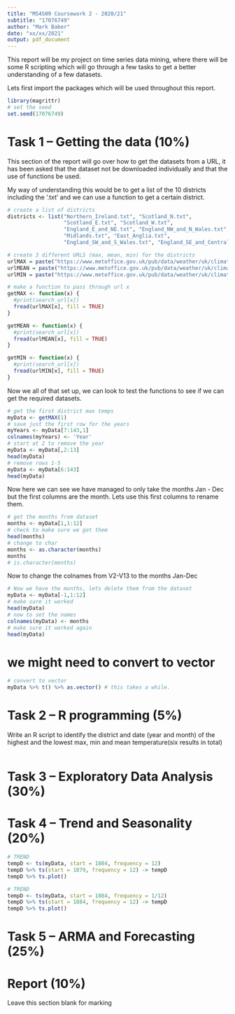 ```yaml
---
title: "MS4S09 Coursework 2 - 2020/21"
subtitle: "17076749"
author: "Mark Baber"
date: "xx/xx/2021"
output: pdf_document
---
```


This report will be my project on time series data mining, where there will be some R scripting which will go through a few tasks to get a better understanding of a few datasets.

Lets first import the packages which will be used throughout this report.

```r
library(magrittr)
# set the seed
set.seed(17076749)
```

# Task 1 – Getting the data (10%)
This section of the report will go over how to get the datasets from a URL, it has been asked that the dataset not be downloaded individually and that the use of functions be used. 

My way of understanding this would be to get a list of the 10 districts including the '.txt' and we can use a function to get a certain district.

```r
# create a list of districts
districts <- list("Northern_Ireland.txt", "Scotland_N.txt",
                  "Scotland_E.txt", "Scotland_W.txt",
                  "England_E_and_NE.txt", "England_NW_and_N_Wales.txt",
                  "Midlands.txt", "East_Anglia.txt",
                  "England_SW_and_S_Wales.txt", "England_SE_and_Central_S.txt")

# create 3 different URLS (max, mean, min) for the districts
urlMAX = paste("https://www.metoffice.gov.uk/pub/data/weather/uk/climate/datasets/Tmax/date/",districts[], sep = "")
urlMEAN = paste("https://www.metoffice.gov.uk/pub/data/weather/uk/climate/datasets/Tmean/date/",districts[], sep = "")
urlMIN = paste("https://www.metoffice.gov.uk/pub/data/weather/uk/climate/datasets/Tmin/date/",districts[], sep = "")

# make a function to pass through url x
getMAX <- function(x) {
  #print(search_url[x])
  fread(urlMAX[x], fill = TRUE)
}

getMEAN <- function(x) {
  #print(search_url[x])
  fread(urlMEAN[x], fill = TRUE)
}

getMIN <- function(x) {
  #print(search_url[x])
  fread(urlMIN[x], fill = TRUE)
}

```
Now we all of that set up, we can look to test the functions to see if we can get the required datasets.

```r
# get the first district max temps
myData <- getMAX(1)
# save just the first row for the years
myYears <- myData[7:143,1]
colnames(myYears) <- 'Year'
# start at 2 to remove the year
myData <- myData[,2:13] 
head(myData)
# remove rows 1-5
myData <- myData[6:143]
head(myData)
```
Now here we can see we have managed to only take the months Jan - Dec but the first columns are the month. Lets use this first columns to rename them.

```r
# get the months from dataset
months <- myData[1,1:12]
# check to make sure we got them
head(months)
# change to char
months <- as.character(months)
months
# is.character(months)
```
Now to change the colnames from V2-V13 to the months Jan-Dec
```r
# Now we have the months, lets delete them from the dataset
myData <- myData[-1,1:12]
# make sure it worked
head(myData)
# now to set the names
colnames(myData) <- months
# make sure it worked again
head(myData)
```
# we might need to convert to vector
```r
# convert to vector
myData %>% t() %>% as.vector() # this takes a while.
```

# Task 2 – R programming (5%)

Write an R script to identify the district and date (year and month) of the highest and the lowest max, min and mean temperature(six results in total)

```r

```


# Task 3 – Exploratory Data Analysis (30%)

# Task 4 – Trend and Seasonality (20%)
```r
# TREND 
tempD <- ts(myData, start = 1884, frequency = 12)
tempD %>% ts(start = 1879, frequency = 12) -> tempD
tempD %>% ts.plot()
```

```r
# TREND 
tempD <- ts(myData, start = 1884, frequency = 1/12)
tempD %>% ts(start = 1884, frequency = 12) -> tempD
tempD %>% ts.plot()
```


# Task 5 – ARMA and Forecasting (25%)

# Report (10%)

Leave this section blank for marking